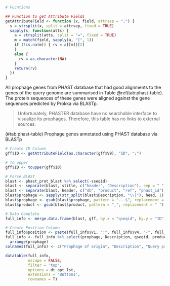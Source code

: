 ```r
# Fucntions

## Function to get Attribute Fields
getAttributeField <- function (x, field, attrsep = ";") { 
  s = strsplit(x, split = attrsep, fixed = TRUE) 
  sapply(s, function(atts) { 
    a = strsplit(atts, split = "=", fixed = TRUE) 
    m = match(field, sapply(a, "[", 1)) 
    if (!is.na(m)) { rv = a[[m]][2] 
    } 
    else { 
      rv = as.character(NA) 
    } 
    return(rv) 
  }) 
}
```

All prophage genes from PHAST database that had good alignments to the genes of the query genome are summarised in Table \@ref(tab:phast-table). The protein sequences of these genes were aligned against the gene sequences predicted by Prokka via BLASTp.

> Unfortunately, PHASTER database have no searchable interface to visualize its prophages. Therefore, this table has no links to external sources.

<caption>(#tab:phast-table) Prophage genes annotated using PHAST database via BLASTp</caption>
```r
# Create ID Column
gff$ID <- getAttributeField(as.character(gff$V9), "ID", ";")

# To upper
gff$ID <- toupper(gff$ID)

# Parse BLAST
blast <- phast_prot_blast %>% select(-sseqid)
blast <- separate(blast, stitle, c("header", "Description"), sep = " ", extra = "merge")
blast <- separate(blast, header, c("db", "product", "ref", "phast_id"), sep = "~~~", extra = "merge")
blast$prophage <- sapply(str_split(blast$Description, "\\|"), head, 1)
blast$prophage <- gsub(blast$prophage, pattern = "-..$", replacement = "")
blast$product <- gsub(blast$product, pattern = "_", replacement = " ")

# Data Complete
full_info <- merge.data.frame(blast, gff, by.x = "qseqid", by.y = "ID", all = TRUE)

# Create Position Column
full_info$position <- paste(full_info$V1, ":", full_info$V4, "-", full_info$V5, sep = "")
full_info <- full_info %>% select(prophage, Description, qseqid, product, position) %>%
  arrange(prophage)
colnames(full_info) <- c("Prophage of origin", "Description", "Query protein", "Product", "Genomic Position")

datatable(full_info,
          escape = FALSE,
          filter = 'top',
          options = dt_opt_lst,
          extensions = 'Buttons',
          rownames = T)
```
